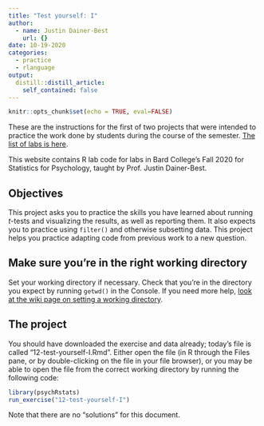 ```yaml
---
title: "Test yourself: I"
author:
  - name: Justin Dainer-Best
    url: {}
date: 10-19-2020
categories:
  - practice
  - rlanguage
output:
  distill::distill_article:
    self_contained: false
---
```


```r
knitr::opts_chunk$set(echo = TRUE, eval=FALSE)
```

These are the instructions for the first of two projects that were intended to practice the work done by students during the course of the semester. [The list of labs is here](../../labs.html).

This website contains R lab code for labs in Bard College's Fall 2020 for Statistics for Psychology, taught by Prof. Justin Dainer-Best. 

## Objectives

This project asks you to practice the skills you have learned about running *t*-tests and visualizing the results, as well as reporting them. It also expects you to practice using `filter()` and otherwise subsetting data. This project helps you practice adapting code from previous work to a new question. 

## Make sure you're in the right working directory

Set your working directory if necessary. Check that you're in the directory you expect by running `getwd()` in the Console. If you need more help, [look at the wiki page on setting a working directory](https://github.com/jdbest/psychRstats/wiki/setting-a-working-directory). 

## The project

You should have downloaded the exercise and data already; today's file is called "12-test-yourself-I.Rmd". Either open the file (in R through the Files pane, or by double-clicking on the file in your file browser), or you may be able to open the file from the correct working directory by running the following code:

```r
library(psychRstats)
run_exercise("12-test-yourself-I")
```

Note that there are no "solutions" for this document.